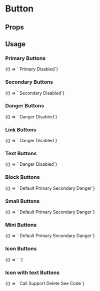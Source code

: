 
# Button

<Meta
  title='Button'
  component='fw-button'
/>

## Props

<Props of="fw-button"/>

## Usage

### Primary Buttons
<Preview>
<Story name='Primary'>{() => `
      <fw-button color="primary">Primary</fw-button>
      <fw-button color="primary" disabled>Disabled</fw-button>`}
</Story>
</Preview>

### Secondary Buttons
<Preview>
<Story name='Secondary'>{() => `
      <fw-button color="secondary">Secondary</fw-button>
      <fw-button color="secondary" disabled>Disabled</fw-button>`}
</Story>
</Preview>

### Danger Buttons
<Preview>
<Story name='Danger'>{() => `
      <fw-button color="danger">Danger</fw-button>
      <fw-button color="danger" disabled>Disabled</fw-button>`}
</Story>
</Preview>

### Link Buttons
<Preview>
<Story name='Link'>{() => `
      <fw-button color="link">Danger</fw-button>
      <fw-button color="link" disabled>Disabled</fw-button>`}
</Story>
</Preview>

### Text Buttons
<Preview>
<Story name='Text'>{() => `
      <fw-button color="text">Danger</fw-button>
      <fw-button color="text" disabled>Disabled</fw-button>`}
</Story>
</Preview>

### Block Buttons
<Preview>
<Story name='Block'>{() => `
    <fw-button expand>Default</fw-button>
    <fw-button color="primary" expand>Primary</fw-button>
    <fw-button color="secondary" expand>Secondary</fw-button>
    <fw-button color="danger" expand>Danger</fw-button>`}
</Story>
</Preview>

### Small Buttons
<Preview>
<Story name='Small'>{() => `
    <fw-button size="small">Default</fw-button>
    <fw-button color="primary" size="small">Primary</fw-button>
    <fw-button color="secondary" size="small">Secondary</fw-button>
    <fw-button color="danger" size="small">Danger</fw-button>`}
</Story>
</Preview>

### Mini Buttons
<Preview>
<Story name='Mini'>{() => `
    <fw-button size="mini">Default</fw-button>
    <fw-button color="primary" size="mini">Primary</fw-button>
    <fw-button color="secondary" size="mini">Secondary</fw-button>
    <fw-button color="danger" size="mini">Danger</fw-button>`}
</Story>
</Preview>

### Icon Buttons
<Preview>
<Story name='Icon'>{() => `
    <fw-button size="icon"><fw-icon name="phone" color="white" ></fw-icon></fw-button>
    <fw-button color="primary" size="icon"><fw-icon color="#fefefe" name="agent" ></fw-icon></fw-button>
    <fw-button color="secondary" size="icon"><fw-icon name="check" ></fw-icon></fw-button>
    <fw-button color="danger" size="icon"><fw-icon color="#fefefe" name="code" ></fw-icon></fw-button>`}
</Story>
</Preview>

### Icon with text Buttons
<Preview>
<Story name='IconText'>{() => `
    <fw-button><fw-icon name="phone" color="white" ></fw-icon> Call</fw-button>
    <fw-button color="primary"><fw-icon color="#fefefe" name="agent" ></fw-icon> Support</fw-button>
    <fw-button color="secondary"><fw-icon name="delete" ></fw-icon> Delete</fw-button>
    <fw-button color="danger"><fw-icon color="#fefefe" name="code" ></fw-icon> See Code</fw-button>`}
</Story>
</Preview>
